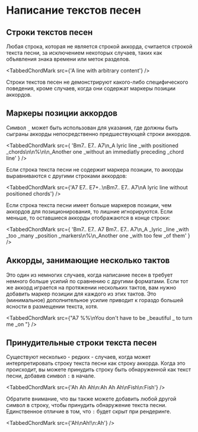 
# Написание текстов песен

## Строки текстов песен

Любая строка, которая не является строкой аккорда, считается строкой текста песни, за исключением некоторых случаев, таких как объявления знака времени или меток разделов.

<TabbedChordMark src={'A line with arbitrary content'} />

Строки текстов песен не демонстрируют какого-либо специфического поведения, кроме случаев, когда они содержат маркеры позиции аккордов.

## Маркеры позиции аккордов

Символ `_` может быть использован для указания, где должны быть сыграны аккорды непосредственно предшествующей строки аккордов.

<TabbedChordMark
	src={
		'Bm7.. E7.. A7\n_A lyric line _with positioned _chords\n\n%\n\n_Another one _without an immediatly preceding _chord line'
	}
/>

Если строка текста песни не содержит маркера позиции, то аккорды выравниваются с другими строками аккордов:

<TabbedChordMark
	src={'A7 E7.. E7+..\nBm7.. E7.. A7\nA lyric line without positioned chords'}
/>

Если строка текста песни имеет больше маркеров позиции, чем аккордов для позиционирования, то лишние игнорируются.
Если меньше, то оставшиеся аккорды отображаются в конце строки:

<TabbedChordMark
	src={
		'Bm7.. E7.. A7 Bm7.. E7.. A7\n_A _lyric _line _with _too _many _position _markers\n%\n_Another one _with too few _of them'
	}
/>

## Аккорды, занимающие несколько тактов

Это один из немногих случаев, когда написание песен в <CM/> требует немного больше усилий по сравнению с другими форматами.
Если тот же аккорд играется на протяжении нескольких тактов, вам нужно добавить маркер позиции для каждого из этих тактов.
Это (минимальное) дополнительное усилие приводит к гораздо большей ясности в размещении текста, хотя.

<TabbedChordMark
	src={"A7 %%\nYou don't have to be _beautiful _ to turn me _on "}
/>

## Принудительные строки текста песен

Существуют несколько - редких - случаев, когда <CM/> может интерпретировать строку текста песни как строку аккорда.
Когда это происходит, вы можете принудить строку быть обнаруженной как текст песни, добавив символ `:` в начале.

<TabbedChordMark src={'Ah Ah Ah\n:Ah Ah Ah\nFish\n:Fish'} />

Обратите внимание, что вы также можете добавить любой другой символ в строку, чтобы принудить обнаружение текста песни.
Единственное отличие в том, что `:` будет скрыт при рендеринге.

<TabbedChordMark src={'Ah\nAh!\n:Ah'} />
